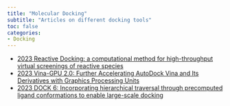 ```yaml
---
title: "Molecular Docking"
subtitle: "Articles on different docking tools"
toc: false
categories:
- Docking
---
```


* [2023 Reactive Docking: a computational method for high-throughput virtual screenings of reactive species](https://doi.org/10.26434/chemrxiv-2023-19v1v){target="_blank"}
* [2023 Vina-GPU 2.0: Further Accelerating AutoDock Vina and Its Derivatives with Graphics Processing Units](https://doi.org/10.1021/acs.jcim.2c01504){target="_blank"}
* [2023 DOCK 6: Incorporating hierarchical traversal through precomputed ligand conformations to enable large-scale docking](https://doi.org/10.26434/chemrxiv-2023-vkw87){target="_blank"}

